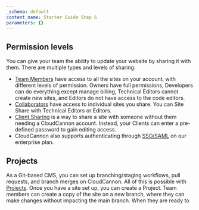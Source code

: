 ```yaml
---
_schema: default
content_name: Starter Guide Step 6
parameters: {}
---
```

## Permission levels

You can give your team the ability to update your website by sharing it with them. There are multiple types and levels of sharing:

* <a target="_blank" rel="noopener" href="https://cloudcannon.com/documentation/articles/managing-your-team-members/">Team Members</a> have access to all the sites on your account, with different levels of permission. Owners have full permissions, Developers can do everything except manage billing, Technical Editors cannot create new sites, and Editors do not have access to the code editors.
* <a target="_blank" rel="noopener" href="https://cloudcannon.com/documentation/articles/sharing-on-a-per-site-basis/">Collaborators</a> have access to individual sites you share. You can Site Share with Technical Editors or Editors.
* <a target="_blank" rel="noopener" href="https://cloudcannon.com/documentation/articles/giving-clients-access-to-update-a-site/">Client Sharing</a> is a way to share a site with someone without them needing a CloudCannon account. Instead, your Clients can enter a pre-defined password to gain editing access.
* CloudCannon also supports authenticating through <a target="_blank" rel="noopener" href="https://cloudcannon.com/documentation/articles/using-sso-to-create-team-accounts/">SSO/SAML</a> on our enterprise plan.

## Projects

As a Git-based CMS, you can set up branching/staging workflows, pull requests, and branch merges on CloudCannon. All of this is possible with <a target="_blank" rel="noopener" href="https://cloudcannon.com/documentation/articles/enabling-editor-branching-with-projects/">Projects</a>. Once you have a site set up, you can create a Project. Team members can create a copy of the site on a new branch, where they can make changes without impacting the main branch. When they are ready to